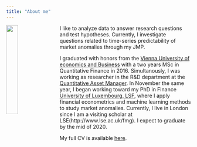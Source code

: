 ```yaml
---
title: "About me"
---
```


<link rel="stylesheet" href="styles.css" type="text/css">

<img src="images/G_Kai.jpg" style="width:25%; border:0px solid; margin-right: 20px" align="left">

I like to analyze data to answer research questions and test hypotheses. Currently, I investigate questions related to time-series predictability of market anomalies through my JMP. 

I graduated with honors from the [Vienna University of economics and Business](https://www.wu.ac.at/studium/master/quantitative-finance/overview/) with a two years MSc in Quantitative Finance in 2016. Simultanously, I was working as researcher in the R&D department at the [Quantitative Asset Manager](https://www.iqam.com/). In November the same year, I began working toward my PhD in Finance [University of Luxembourg, LSF](https://wwwen.uni.lu/research/fdef/luxembourg_school_of_finance_research/people/gabriel_kaiser), where I apply financial econometrics and machine learning methods to study market anomalies. Currently, I live in London since I am a visiting scholar at LSE(http://www.lse.ac.uk/fmg). I expect to graduate by the mid of 2020.

My full CV is available [here](CV_EN_A_Industry.pdf).
